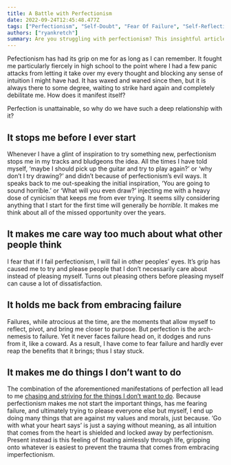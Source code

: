 ```yaml
---
title: A Battle with Perfectionism
date: 2022-09-24T12:45:48.477Z
tags: ["Perfectionism", "Self-Doubt", "Fear Of Failure", "Self-Reflection", "lifestyle", "Intuition", "Self-Awareness", "Mental Health", "Overcoming Challenges", "Self-Improvement", "Personal development"]
authors: ["ryankretch"]
summary: Are you struggling with perfectionism? This insightful article explores how perfectionism can manifest in our lives, holding us back from trying new things, fearing failure, caring too much about what others think, and even causing us to do things we don't want to do. Learn how to overcome the grip of perfectionism and embrace imperfectionism to live a more fulfilling life. Don't let perfectionism stop you before you even start!
---
```

Pefectionism has had its grip on me for as long as I can remember. It fought me particularly fiercely in high school to the point where I had a few panic attacks from letting it take over my every thought and blocking any sense of intuition I might have had. It has waxed and waned since then, but it is always there to some degree, waiting to strike hard again and completely debilitate me. How does it manifest itself?

Perfection is unattainable, so why do we have such a deep relationship with it?

## It stops me before I ever start

Whenever I have a glint of inspiration to try something new, perfectionism stops me in my tracks and bludgeons the idea. All the times I have told myself, ‘maybe I should pick up the guitar and try to play again?’ or ‘why don’t I try drawing?’ and didn’t because of perfectionism’s evil ways. It speaks back to me out-speaking the initial inspiration, ‘You are going to sound horrible.’ or ‘What will you even draw?’ injecting me with a heavy dose of cynicism that keeps me from ever trying. It seems silly considering anything that I start for the first time will generally be _horrible._  It makes me think about all of the missed opportunity over the years.

## It makes me care way too much about what other people think

I fear that if I fail perfectionism, I will fail in other peoples’ eyes. It’s grip has caused me to try and please people that I don’t necessarily care about instead of pleasing myself.  Turns out pleasing others before pleasing myself can cause a lot of dissatisfaction.

## It holds me back from embracing failure

Failures, while atrocious at the time, are the moments that allow myself to reflect, pivot, and bring me closer to purpose. But perfection is the arch-nemesis to failure. Yet it never faces failure head on, it dodges and runs from it, like a coward. As a result, I have come to fear failure and hardly ever reap the benefits that it brings; thus I stay stuck.

## It makes me do things I don’t want to do

The combination of the aforementioned manifestations of perfection all lead to me [chasing and striving for the things I don’t want to do](https://www.thefabryk.com/not-negativity-but-reality/). Because perfectionism makes me not start the important things, has me fearing failure, and ultimately trying to please everyone else but myself, I end up doing many things that are against my values and morals, just because. ‘Go with what your heart says’ is just a saying without meaning, as all intuition that comes from the heart is shielded and locked away by perfectionism. Present instead is this feeling of floating aimlessly through life, gripping onto whatever is easiest to prevent the trauma that comes from embracing imperfectionism.
